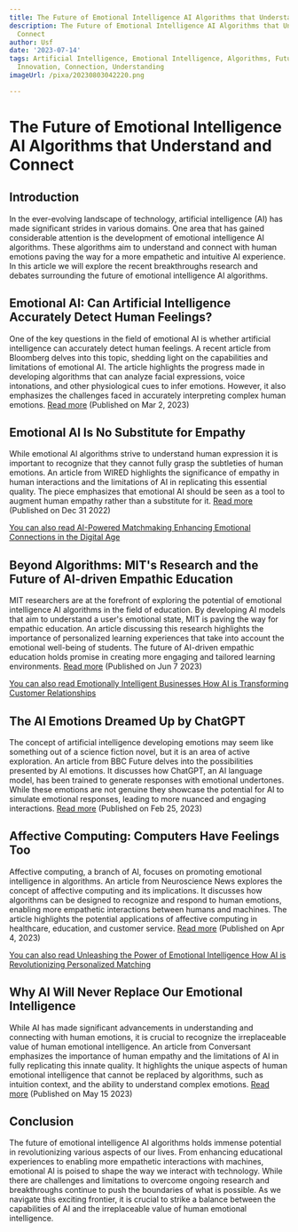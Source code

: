 ```yaml
---
title: The Future of Emotional Intelligence AI Algorithms that Understand and Connect
description: The Future of Emotional Intelligence AI Algorithms that Understand and
  Connect
author: Usf
date: '2023-07-14'
tags: Artificial Intelligence, Emotional Intelligence, Algorithms, Future, Technology,
  Innovation, Connection, Understanding
imageUrl: /pixa/20230803042220.png

---
```

# The Future of Emotional Intelligence AI Algorithms that  Understand and Connect

## Introduction

In the ever-evolving landscape of  technology, artificial intelligence (AI)  has made significant strides  in  various domains. One area that has gained considerable attention is  the development of emotional intelligence AI algorithms. These algorithms aim to understand  and connect with human emotions paving the way for a more empathetic and intuitive AI experience. In this  article we will explore the recent breakthroughs research and debates surrounding the future of emotional intelligence AI  algorithms.

## Emotional AI: Can Artificial Intelligence Accurately Detect Human Feelings?

One of the key questions in the field of emotional AI is whether artificial intelligence can accurately detect  human feelings. A recent  article from Bloomberg delves into this topic, shedding light  on the capabilities and limitations of emotional AI. The  article highlights the progress made in developing algorithms that can analyze facial expressions, voice intonations, and other physiological cues to infer emotions. However, it also emphasizes the  challenges  faced  in accurately interpreting complex human emotions. [Read more](https://www.bloomberg.com/news/articles/2023-03-02/emotional-ai-can-artificial-intelligence-accurately-detect-human-feelings) (Published on Mar 2, 2023)

## Emotional AI Is No Substitute for Empathy

While  emotional AI algorithms strive to understand human expression it is important to recognize that they cannot fully grasp the subtleties of human emotions. An article from WIRED highlights the significance of empathy in human interactions and the  limitations of AI in replicating this essential quality.  The piece emphasizes that emotional AI should be seen as a tool to augment  human  empathy  rather than a substitute for it. [Read more](https://www.wired.com/story/artificial-intelligence-empathy/) (Published on Dec 31 2022)

[You can  also read  AI-Powered Matchmaking Enhancing Emotional Connections in the Digital Age](AI-Powered%20Matchmaking%20Enhancing%20Emotional%20Connections%20in%20the%20Digital%20Age)


## Beyond Algorithms: MIT's Research and the Future of AI-driven Empathic Education

MIT researchers are at  the forefront of exploring the potential of emotional  intelligence AI  algorithms in the field of education. By developing AI models that aim to  understand  a user's emotional state, MIT is paving the way for empathic  education. An article discussing this research highlights the importance of personalized learning experiences that take into account  the emotional well-being  of students. The future of  AI-driven empathic education holds promise in  creating more engaging and  tailored learning environments. [Read  more](https://www.linkedin.com/pulse/beyond-algorithms-mits-research-future-ai-driven-empathic-ridden)  (Published on Jun 7 2023)

[You can also read Emotionally Intelligent Businesses How AI is Transforming Customer Relationships](Emotionally%20Intelligent%20Businesses%20How%20AI%20is%20Transforming%20Customer%20Relationships)


##  The AI Emotions Dreamed Up by ChatGPT

The concept of artificial intelligence developing  emotions may seem like something out of a science  fiction novel,  but it is an area  of active exploration. An  article  from  BBC Future delves into the possibilities presented by AI emotions.  It  discusses how ChatGPT, an AI language model, has been trained to generate responses with  emotional undertones. While these emotions are not genuine they showcase the potential for AI to simulate emotional responses, leading to more nuanced and  engaging interactions. [Read more](https://www.bbc.com/future/article/20230224-the-ai-emotions-dreamed-up-by-chatgpt) (Published on Feb 25, 2023)

## Affective Computing: Computers Have Feelings Too

Affective computing, a branch of AI, focuses on promoting emotional intelligence in algorithms. An article from Neuroscience News explores the concept of affective computing and its implications. It discusses how algorithms can be designed to recognize and respond to human emotions, enabling more empathetic interactions between  humans and machines.  The  article highlights the potential applications of affective computing in  healthcare, education, and customer service. [Read  more](https://neurosciencenews.com/affective-computing-ai-emotion-22939/) (Published  on Apr 4, 2023)

[You can also read Unleashing the Power of Emotional  Intelligence How AI is Revolutionizing Personalized Matching](Unleashing%20the%20Power%20of%20Emotional%20Intelligence%20How%20AI%20is%20Revolutionizing%20Personalized%20Matching)


## Why AI Will Never Replace Our Emotional Intelligence

While AI has  made significant  advancements in understanding and connecting with human emotions, it  is crucial to recognize the irreplaceable value of human emotional intelligence. An article from Conversant emphasizes  the importance of human empathy and the limitations of AI in fully  replicating this innate quality. It highlights the unique aspects of human emotional intelligence that cannot be replaced by algorithms, such as intuition context, and the ability to understand complex emotions. [Read more](https://www.conversant.com/why-ai-will-never-replace-our-emotional-intelligence/)  (Published on May 15 2023)

## Conclusion

The future of emotional intelligence AI algorithms holds immense potential in revolutionizing various aspects  of our lives. From enhancing educational experiences to enabling  more empathetic interactions with machines, emotional AI  is poised  to shape the way we interact with technology. While there  are challenges and limitations to overcome ongoing research and breakthroughs continue  to push the boundaries  of what is possible. As we navigate this exciting frontier, it is crucial to  strike a balance  between the capabilities of AI and the irreplaceable value of  human emotional intelligence.